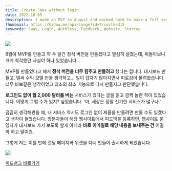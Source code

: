 ```yaml
---
title: Create Saas without login
date: 2022-10-05
description: I made an MVP in August and worked hard to make a full version for about two months, but looking back, there was one fact that I was greatly mistaken.
thumbnail: https://kidow.me/api/image?id=7rcezlkedi5
keywords: Saas, Login, Authless, Feedback, Website, Startup
---
```



<Frontmatter />
<BackTop />

![](/contents/11/feedbank.png)

8월에 MVP를 만들고 약 두 달간 정식 버전을 만들겠다고 열심히 설쳤는데, 뒤돌아보니 크게 착각했던 사실이 하나 있었습니다.

MVP를 만들었다고 해서 **정식 버전을 너무 힘주고 만들려고** 했다는 겁니다. 대시보드 만들고, 벌써 수익 모델 만들 생각하고... 일이 갑자기 많아지면서 피로감이 몰려왔습니다. 너무 바보같은 생각이었고 최소의 최소 기능으로 다시 만들자고 판단했습니다.

**로그인도 없이 월 2,000 달러를 버는** 서비스가 있다는 글을 읽고 깜짝 놀란 적이 있었습니다. 어떻게 그럴 수가 있지? 싶었습니다. '아, 세상은 정말 신기한 서비스가 많구나.'

곰곰히 생각해봤을 때, 내 서비스 역시도 로그인 없이 제품을 만들려면 만들 수도 있겠다고 생각이 들었습니다. 방문자들이 해당 웹사이트에서 피드백을 등록하면, 웹사이트 운영자가 대시보드 가서 보도록 할게 아니라 **바로 이메일로 해당 내용을 보내주는 건** 어떨까 하고 말이죠.

그렇게 저는 이틀 만에 랜딩 페이지와 위젯을 다시 만들어 출시하게 되었습니다.

![](/contents/11/no-login.png)

[피드뱅크 바로가기](https://feedbank.app)

<ShareButtons />
<Comment />
